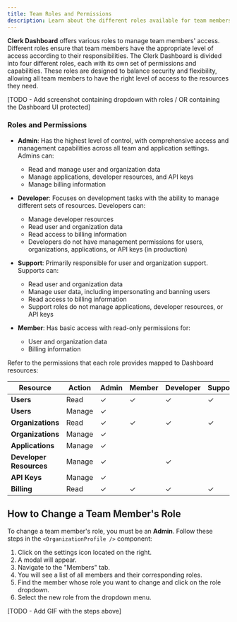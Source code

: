 ```yaml
---
title: Team Roles and Permissions
description: Learn about the different roles available for team members on a Clerk Dashboard.
---
```


**Clerk Dashboard** offers various roles to manage team members' access. Different roles ensure that team members have the appropriate level of access according to their responsibilities. The Clerk Dashboard is divided into four different roles, each with its own set of permissions and capabilities. These roles are designed to balance security and flexibility, allowing all team members to have the right level of access to the resources they need.

[TODO - Add screenshot containing dropdown with roles / OR containing the Dashboard UI protected]

### Roles and Permissions

- **Admin**: Has the highest level of control, with comprehensive access and management capabilities across all team and application settings. Admins can:
  - Read and manage user and organization data
  - Manage applications, developer resources, and API keys
  - Manage billing information

- **Developer**:  Focuses on development tasks with the ability to manage different sets of resources. Developers can:
  - Manage developer resources
  - Read user and organization data
  - Read access to billing information
  - Developers do not have management permissions for users, organizations, applications, or API keys (in production)

- **Support**: Primarily responsible for user and organization support. Supports can:
  - Read user and organization data
  - Manage user data, including impersonating and banning users
  - Read access to billing information
  - Support roles do not manage applications, developer resources, or API keys

- **Member**: Has basic access with read-only permissions for:
  - User and organization data
  - Billing information

Refer to the permissions that each role provides mapped to Dashboard resources:

| Resource              | Action | Admin | Member | Developer | Support |
|-----------------------|--------|-------|--------|-----------|---------|
| **Users**             | Read   | ✓     | ✓      | ✓         | ✓       |
| **Users**             | Manage | ✓     |        |           |         |
| **Organizations**     | Read   | ✓     | ✓      | ✓         | ✓       |
| **Organizations**     | Manage | ✓     |        |           |         |
| **Applications**      | Manage | ✓     |        |           |         |
| **Developer Resources** | Manage | ✓   |        | ✓         |         |
| **API Keys**          | Manage | ✓     |        |           |         |
| **Billing**           | Read   | ✓     | ✓      | ✓         | ✓       |

## How to Change a Team Member's Role

To change a team member's role, you must be an **Admin**. Follow these steps in the `<OrganizationProfile />` component:

1. Click on the settings icon located on the right.
2. A modal will appear.
3. Navigate to the "Members" tab.
4. You will see a list of all members and their corresponding roles.
5. Find the member whose role you want to change and click on the role dropdown.
6. Select the new role from the dropdown menu.

[TODO - Add GIF with the steps above]
